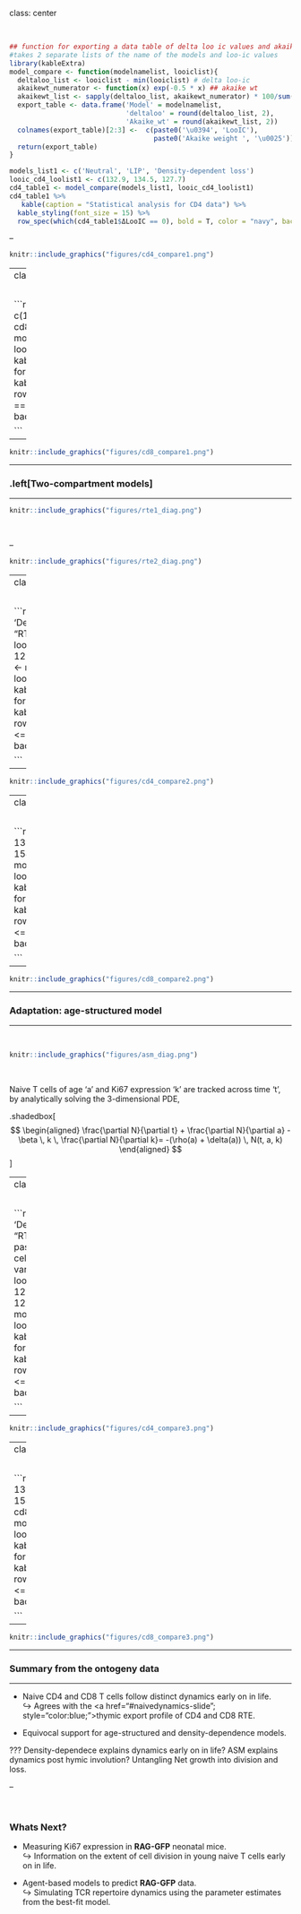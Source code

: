 class: center

</br>


```r
## function for exporting a data table of delta loo ic values and akaike weights
#takes 2 separate lists of the name of the models and loo-ic values
library(kableExtra)
model_compare <- function(modelnamelist, looiclist){
  deltaloo_list <- looiclist - min(looiclist) # delta loo-ic
  akaikewt_numerator <- function(x) exp(-0.5 * x) ## akaike wt
  akaikewt_list <- sapply(deltaloo_list, akaikewt_numerator) * 100/sum(exp(- 0.5 * deltaloo_list))
  export_table <- data.frame('Model' = modelnamelist,
                             'deltaloo' = round(deltaloo_list, 2),
                             'Akaike_wt' = round(akaikewt_list, 2))
  colnames(export_table)[2:3] <-  c(paste0('\u0394', 'LooIC'), 
                                    paste0('Akaike weight ', '\u0025'))
  return(export_table)
}

models_list1 <- c('Neutral', 'LIP', 'Density-dependent loss')
looic_cd4_loolist1 <- c(132.9, 134.5, 127.7)
cd4_table1 <- model_compare(models_list1, looic_cd4_loolist1)
cd4_table1 %>%
   kable(caption = "Statistical analysis for CD4 data") %>%
  kable_styling(font_size = 15) %>%
  row_spec(which(cd4_table1$ΔLooIC == 0), bold = T, color = "navy", background = "skyblue")

```

--

```r

knitr::include_graphics("figures/cd4_compare1.png")
```


---
class: center

</br>


```r

looic_cd8_loolist1 <- c(153.0943, 139.9556, 145.4329)
cd8_table1 <- model_compare(models_list1, looic_cd8_loolist1)
cd8_table1 %>%
  kable(caption = "Statistical analysis for CD8 data") %>%
  kable_styling(font_size = 15) %>%
  row_spec(which(cd8_table1$ΔLooIC == 0), bold = T, color = "navy", background = "skyblue")

```

--

```r

knitr::include_graphics("figures/cd8_compare1.png")
```


---

### .left[Two-compartment models]
<hr>


```r

knitr::include_graphics("figures/rte1_diag.png")
```


</br>

--

```r

knitr::include_graphics("figures/rte2_diag.png")
```


---
class: center

</br>


```r
models_list2 <- c('Neutral', 'LIP', 'Density-dependent loss', "RTE", "RTE maturation linked division")
looic_cd4_loolist2 <- c(132.9, 134.5, 127.7, 134.57, 131.43)
cd4_table2 <- model_compare(models_list2, looic_cd4_loolist2)
cd4_table2 %>%
  kable(caption = "Statistical analysis for CD4 data") %>%
  kable_styling(font_size = 15) %>%
  row_spec(which(cd4_table2$ΔLooIC <= 3), bold = T, color = "navy", background = "skyblue")

```

--


```r

knitr::include_graphics("figures/cd4_compare2.png")
```

---
class: center

</br>


```r
looic_cd8_loolist2<- c(153.0943, 139.9556, 145.4329, 151.7188, 154.3836)
cd8_table2 <- model_compare(models_list2, looic_cd8_loolist2)
cd8_table2 %>%
  kable(caption = "Statistical analysis for CD8 data") %>%
  kable_styling(font_size = 15) %>%
  row_spec(which(cd8_table2$ΔLooIC <= 3), bold = T, color = "navy", background = "skyblue")

```

--

```r

knitr::include_graphics("figures/cd8_compare2.png")
```



---

### Adaptation: age-structured model
<hr>


</br>

```r

knitr::include_graphics("figures/asm_diag.png")
```

</br>

Naive T cells of age 'a' and Ki67 expression 'k' are tracked across time 't', by analytically solving the 3-dimensional PDE,

.shadedbox[
$$
\begin{aligned}
\frac{\partial N}{\partial t} + \frac{\partial N}{\partial a} - \beta \, k \, \frac{\partial N}{\partial k}= -(\rho(a) + \delta(a)) \, N(t, a, k)
\end{aligned}
$$
]

---
class: center

</br>


```r
models_list3 <- c('Neutral', 'LIP', 'Density-dependent loss', "RTE",
                  "RTE maturation linked division", paste0('ASM ', '\u03b4', '-varying with cell-age'),
                  paste0('ASM ', '\u03c1', '-varying with cell-age' ))
looic_cd4_loolist3 <- c(132.9, 134.5, 127.7, 134.57, 131.43, 133.6814, 129.8941)
cd4_table3 <- model_compare(models_list3, looic_cd4_loolist3)
cd4_table3 %>%
   kable(caption = "Statistical analysis for CD4 data") %>%
  kable_styling(font_size = 15) %>%
  row_spec(which(cd4_table3$ΔLooIC <= 3), bold = T, color = "navy", background = "skyblue")

```

--

```r

knitr::include_graphics("figures/cd4_compare3.png")
```


---
class: center

</br>

```r
looic_cd8_loolist3<- c(153.0943, 139.9556, 145.4329, 151.7188, 154.3836, 142.0947, 152.1801)
cd8_table3 <- model_compare(models_list3, looic_cd8_loolist3)
cd8_table3 %>%
   kable(caption = "Statistical analysis for CD8 data") %>%
  kable_styling(font_size = 15) %>%
  row_spec(which(cd8_table3$ΔLooIC <= 3), bold = T, color = "navy", background = "skyblue")

```

--

```r

knitr::include_graphics("figures/cd8_compare3.png")
```

---

### Summary from the ontogeny data
<hr>

- Naive CD4 and CD8 T cells follow distinct dynamics early on in life.</br>
&#8618; Agrees with the <a href="#naivedynamics-slide"; style="color:blue;">thymic export profile </a> of CD4 and CD8 RTE.

- Equivocal support for age-structured and density-dependence models.

???
Density-dependece explains dynamics early on in life?
ASM explains dynamics post hymic involution?
Untangling Net growth into division and loss. 

--

</br>

### Whats Next?
- Measuring Ki67 expression in **RAG-GFP** neonatal mice. </br>
&#8618; Information on the extent of cell division in young naive T cells early on in life.

- Agent-based models to predict **RAG-GFP** data. </br>
&#8618; Simulating TCR repertoire dynamics using the parameter estimates from the best-fit model.



